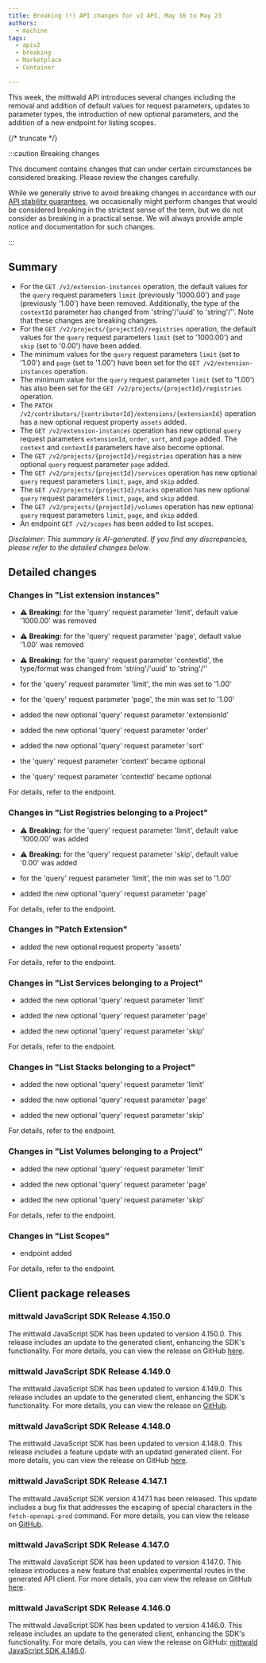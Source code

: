 ```yaml
---
title: Breaking (!) API changes for v2 API, May 16 to May 23
authors:
  - machine
tags:
  - apiv2
  - breaking
  - Marketplace
  - Container

---
```



This week, the mittwald API introduces several changes including the removal and addition of default values for request parameters, updates to parameter types, the introduction of new optional parameters, and the addition of a new endpoint for listing scopes.

{/* truncate */}



:::caution Breaking changes

This document contains changes that can under certain circumstances be considered breaking. Please review the changes carefully.

While we generally strive to avoid breaking changes in accordance with our [API stability guarantees](../../../../../docs/v2/api/stability), we occasionally might perform changes that would be considered breaking in the strictest sense of the term, but we do not consider as breaking in a practical sense. We will always provide ample notice and documentation for such changes.

:::



## Summary


- For the `GET /v2/extension-instances` operation, the default values for the `query` request parameters `limit` (previously '1000.00') and `page` (previously '1.00') have been removed. Additionally, the type of the `contextId` parameter has changed from 'string'/'uuid' to 'string'/''. Note that these changes are breaking changes.
- For the `GET /v2/projects/{projectId}/registries` operation, the default values for the `query` request parameters `limit` (set to '1000.00') and `skip` (set to '0.00') have been added.
- The minimum values for the `query` request parameters `limit` (set to '1.00') and `page` (set to '1.00') have been set for the `GET /v2/extension-instances` operation. 
- The minimum value for the `query` request parameter `limit` (set to '1.00') has also been set for the `GET /v2/projects/{projectId}/registries` operation.
- The `PATCH /v2/contributors/{contributorId}/extensions/{extensionId}` operation has a new optional request property `assets` added.
- The `GET /v2/extension-instances` operation has new optional `query` request parameters `extensionId`, `order`, `sort`, and `page` added. The `context` and `contextId` parameters have also become optional.
- The `GET /v2/projects/{projectId}/registries` operation has a new optional `query` request parameter `page` added.
- The `GET /v2/projects/{projectId}/services` operation has new optional `query` request parameters `limit`, `page`, and `skip` added.
- The `GET /v2/projects/{projectId}/stacks` operation has new optional `query` request parameters `limit`, `page`, and `skip` added.
- The `GET /v2/projects/{projectId}/volumes` operation has new optional `query` request parameters `limit`, `page`, and `skip` added.
- An endpoint `GET /v2/scopes` has been added to list scopes.

_Disclaimer: This summary is AI-generated. If you find any discrepancies, please refer to the detailed changes below._


## Detailed changes



### Changes in "List extension instances"


- ⚠️ **Breaking:** for the 'query' request parameter 'limit', default value '1000.00' was removed

- ⚠️ **Breaking:** for the 'query' request parameter 'page', default value '1.00' was removed

- ⚠️ **Breaking:** for the 'query' request parameter 'contextId', the type/format was changed from 'string'/'uuid' to 'string'/''

- for the 'query' request parameter 'limit', the min was set to '1.00'

- for the 'query' request parameter 'page', the min was set to '1.00'

- added the new optional 'query' request parameter 'extensionId'

- added the new optional 'query' request parameter 'order'

- added the new optional 'query' request parameter 'sort'

- the 'query' request parameter 'context' became optional

- the 'query' request parameter 'contextId' became optional


For details, refer to the <OperationLink operation="extension-list-extension-instances" apiVersion="v2" /> endpoint.



### Changes in "List Registries belonging to a Project"


- ⚠️ **Breaking:** for the 'query' request parameter 'limit', default value '1000.00' was added

- ⚠️ **Breaking:** for the 'query' request parameter 'skip', default value '0.00' was added

- for the 'query' request parameter 'limit', the min was set to '1.00'

- added the new optional 'query' request parameter 'page'


For details, refer to the <OperationLink operation="container-list-registries" apiVersion="v2" /> endpoint.



### Changes in "Patch Extension"


- added the new optional request property 'assets'


For details, refer to the <OperationLink operation="extension-patch-extension" apiVersion="v2" /> endpoint.



### Changes in "List Services belonging to a Project"


- added the new optional 'query' request parameter 'limit'

- added the new optional 'query' request parameter 'page'

- added the new optional 'query' request parameter 'skip'


For details, refer to the <OperationLink operation="container-list-services" apiVersion="v2" /> endpoint.



### Changes in "List Stacks belonging to a Project"


- added the new optional 'query' request parameter 'limit'

- added the new optional 'query' request parameter 'page'

- added the new optional 'query' request parameter 'skip'


For details, refer to the <OperationLink operation="container-list-stacks" apiVersion="v2" /> endpoint.



### Changes in "List Volumes belonging to a Project"


- added the new optional 'query' request parameter 'limit'

- added the new optional 'query' request parameter 'page'

- added the new optional 'query' request parameter 'skip'


For details, refer to the <OperationLink operation="container-list-volumes" apiVersion="v2" /> endpoint.



### Changes in "List Scopes"


- endpoint added


For details, refer to the <OperationLink operation="extension-list-scopes" apiVersion="v2" /> endpoint.




## Client package releases


### mittwald JavaScript SDK Release 4.150.0

The mittwald JavaScript SDK has been updated to version 4.150.0. This release includes an update to the generated client, enhancing the SDK's functionality. For more details, you can view the release on GitHub [here](https://github.com/mittwald/api-client-js/releases/tag/4.150.0).

### mittwald JavaScript SDK Release 4.149.0

The mittwald JavaScript SDK has been updated to version 4.149.0. This release includes an update to the generated client, enhancing the SDK's functionality. For more details, you can view the release on [GitHub](https://github.com/mittwald/api-client-js/releases/tag/4.149.0).

### mittwald JavaScript SDK Release 4.148.0

The mittwald JavaScript SDK has been updated to version 4.148.0. This release includes a feature update with an updated generated client. For more details, you can view the release on GitHub [here](https://github.com/mittwald/api-client-js/releases/tag/4.148.0).

### mittwald JavaScript SDK Release 4.147.1

The mittwald JavaScript SDK version 4.147.1 has been released. This update includes a bug fix that addresses the escaping of special characters in the `fetch-openapi-prod` command. For more details, you can view the release on [GitHub](https://github.com/mittwald/api-client-js/releases/tag/4.147.1).

### mittwald JavaScript SDK Release 4.147.0

The mittwald JavaScript SDK has been updated to version 4.147.0. This release introduces a new feature that enables experimental routes in the generated API client. For more details, you can view the release on GitHub [here](https://github.com/mittwald/api-client-js/releases/tag/4.147.0).

### mittwald JavaScript SDK Release 4.146.0

The mittwald JavaScript SDK has been updated to version 4.146.0. This release includes an update to the generated client, enhancing the SDK's functionality. For more details, you can view the release on GitHub: [mittwald JavaScript SDK 4.146.0](https://github.com/mittwald/api-client-js/releases/tag/4.146.0).

